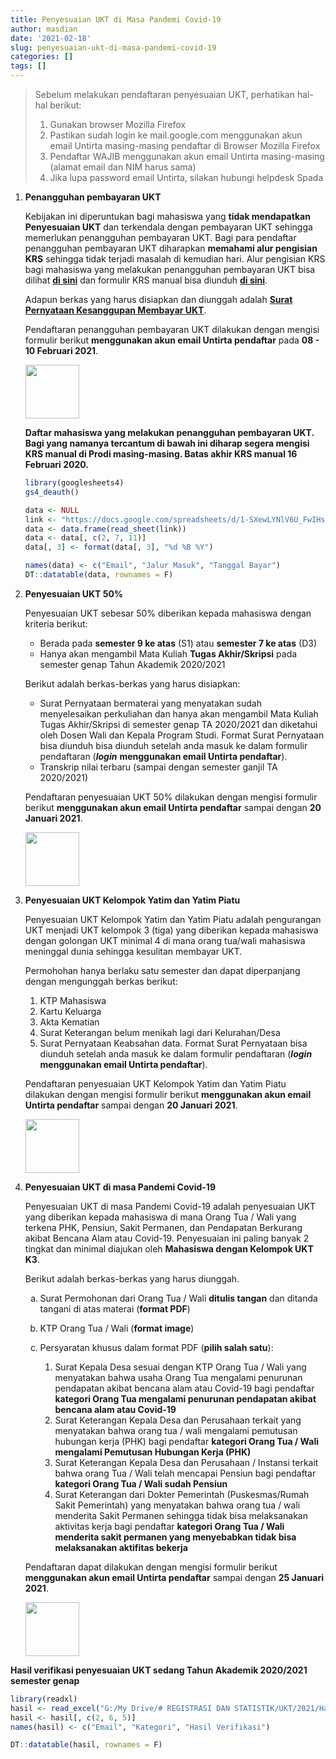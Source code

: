 ```yaml
---
title: Penyesuaian UKT di Masa Pandemi Covid-19
author: masdian
date: '2021-02-18'
slug: penyesuaian-ukt-di-masa-pandemi-covid-19
categories: []
tags: []
---
```


> Sebelum melakukan pendaftaran penyesuaian UKT, perhatikan hal-hal berikut:
>
> 1.  Gunakan browser Mozilla Firefox
> 2.  Pastikan sudah login ke mail.google.com menggunakan akun email Untirta masing-masing pendaftar di Browser Mozilla Firefox
> 3.  Pendaftar WAJIB menggunakan akun email Untirta masing-masing (alamat email dan NIM harus sama)
> 4.  Jika lupa password email Untirta, silakan hubungi helpdesk Spada

1.  **Penangguhan pembayaran UKT**

    Kebijakan ini diperuntukan bagi mahasiswa yang **tidak mendapatkan Penyesuaian UKT** dan terkendala dengan pembayaran UKT sehingga memerlukan penangguhan pembayaran UKT. Bagi para pendaftar penangguhan pembayaran UKT diharapkan **memahami alur pengisian KRS** sehingga tidak terjadi masalah di kemudian hari. Alur pengisian KRS bagi mahasiswa yang melakukan penangguhan pembayaran UKT bisa dilihat [**di sini**](https://drive.google.com/file/d/1y9pSHwRBRkHsj_HRrLzvjg3xAsAVypVE/view?usp=sharing) dan formulir KRS manual bisa diunduh [**di sini**](https://drive.google.com/file/d/1yAM0GfI8bXYS2bw_Q6sRvMypzDFzgkdP/view?usp=sharing).

    Adapun berkas yang harus disiapkan dan diunggah adalah [**Surat Pernyataan Kesanggupan Membayar UKT**](https://drive.google.com/file/d/1wTfyJHu3QZsNu5QzvOjjo1oqr88CIkgJ/view?usp=sharing).

    Pendaftaran penangguhan pembayaran UKT dilakukan dengan mengisi formulir berikut **menggunakan akun email Untirta pendaftar** pada **08 - 10 Februari 2021**.

    ![](images/daftar.jpg){width="86"}

    **Daftar mahasiswa yang melakukan penangguhan pembayaran UKT. Bagi yang namanya tercantum di bawah ini diharap segera mengisi KRS manual di Prodi masing-masing. Batas akhir KRS manual 16 Februari 2020.**

    ```r
    library(googlesheets4)
    gs4_deauth()

    data <- NULL
    link <- "https://docs.google.com/spreadsheets/d/1-SXewLYNlV6U_FwIHsHqVs-0XBP9yiP4_Gf2P4IbN9s/edit?usp=sharing"
    data <- data.frame(read_sheet(link))
    data <- data[, c(2, 7, 11)]
    data[, 3] <- format(data[, 3], "%d %B %Y")

    names(data) <- c("Email", "Jalur Masuk", "Tanggal Bayar")
    DT::datatable(data, rownames = F)
    ```

2.  **Penyesuaian UKT 50%**

    Penyesuaian UKT sebesar 50% diberikan kepada mahasiswa dengan kriteria berikut:

    -   Berada pada **semester 9 ke atas** (S1) atau **semester 7 ke atas** (D3)
    -   Hanya akan mengambil Mata Kuliah **Tugas Akhir/Skripsi** pada semester genap Tahun Akademik 2020/2021

    Berikut adalah berkas-berkas yang harus disiapkan:

    -   Surat Pernyataan bermaterai yang menyatakan sudah menyelesaikan perkuliahan dan hanya akan mengambil Mata Kuliah Tugas Akhir/Skripsi di semester genap TA 2020/2021 dan diketahui oleh Dosen Wali dan Kepala Program Studi. Format Surat Pernyataan bisa diunduh bisa diunduh setelah anda masuk ke dalam formulir pendaftaran (***login*** **menggunakan email Untirta pendaftar**).
    -   Transkrip nilai terbaru (sampai dengan semester ganjil TA 2020/2021)

    Pendaftaran penyesuaian UKT 50% dilakukan dengan mengisi formulir berikut **menggunakan akun email Untirta pendaftar** sampai dengan **20 Januari 2021**.

    ![](images/daftar.jpg){width="86"}

3.  **Penyesuaian UKT Kelompok Yatim dan Yatim Piatu**

    Penyesuaian UKT Kelompok Yatim dan Yatim Piatu adalah pengurangan UKT menjadi UKT kelompok 3 (tiga) yang diberikan kepada mahasiswa dengan golongan UKT minimal 4 di mana orang tua/wali mahasiswa meninggal dunia sehingga kesulitan membayar UKT.

    Permohohan hanya berlaku satu semester dan dapat diperpanjang dengan mengunggah berkas berikut:

    1.  KTP Mahasiswa
    2.  Kartu Keluarga
    3.  Akta Kematian
    4.  Surat Keterangan belum menikah lagi dari Kelurahan/Desa
    5.  Surat Pernyataan Keabsahan data. Format Surat Pernyataan bisa diunduh setelah anda masuk ke dalam formulir pendaftaran (***login*** **menggunakan email Untirta pendaftar**).

    Pendaftaran penyesuaian UKT Kelompok Yatim dan Yatim Piatu dilakukan dengan mengisi formulir berikut **menggunakan akun email Untirta pendaftar** sampai dengan **20 Januari 2021**.

    ![](images/daftar.jpg){width="86"}

4.  **Penyesuaian UKT di masa Pandemi Covid-19**

    Penyesuaian UKT di masa Pandemi Covid-19 adalah penyesuaian UKT yang diberikan kepada mahasiswa di mana Orang Tua / Wali yang terkena PHK, Pensiun, Sakit Permanen, dan Pendapatan Berkurang akibat Bencana Alam atau Covid-19. Penyesuaian ini paling banyak 2 tingkat dan minimal diajukan oleh **Mahasiswa dengan Kelompok UKT K3**.

    Berikut adalah berkas-berkas yang harus diunggah.

    a.  Surat Permohonan dari Orang Tua / Wali **ditulis tangan** dan ditanda tangani di atas materai (**format PDF**)

    b.  KTP Orang Tua / Wali (**format image**)

    c.  Persyaratan khusus dalam format PDF (**pilih salah satu**):

        1.  Surat Kepala Desa sesuai dengan KTP Orang Tua / Wali yang menyatakan bahwa usaha Orang Tua mengalami penurunan pendapatan akibat bencana alam atau Covid-19 bagi pendaftar **kategori Orang Tua mengalami penurunan pendapatan akibat bencana alam atau Covid-19**
        2.  Surat Keterangan Kepala Desa dan Perusahaan terkait yang menyatakan bahwa orang tua / wali mengalami pemutusan hubungan kerja (PHK) bagi pendaftar **kategori Orang Tua / Wali mengalami Pemutusan Hubungan Kerja (PHK)**
        3.  Surat Keterangan Kepala Desa dan Perusahaan / Instansi terkait bahwa orang Tua / Wali telah mencapai Pensiun bagi pendaftar **kategori Orang Tua / Wali sudah Pensiun**
        4.  Surat Keterangan dari Dokter Pemerintah (Puskesmas/Rumah Sakit Pemerintah) yang menyatakan bahwa orang tua / wali menderita Sakit Permanen sehingga tidak bisa melaksanakan aktivitas kerja bagi pendaftar **kategori Orang Tua / Wali menderita sakit permanen yang menyebabkan tidak bisa melaksanakan aktifitas bekerja**

    Pendaftaran dapat dilakukan dengan mengisi formulir berikut **menggunakan akun email Untirta pendaftar** sampai dengan **25 Januari 2021**.

    ![](images/daftar.jpg){width="86"}

**Hasil verifikasi penyesuaian UKT sedang Tahun Akademik 2020/2021 semester genap**

```r
library(readxl)
hasil <- read_excel("G:/My Drive/# REGISTRASI DAN STATISTIK/UKT/2021/Hasil Verifikasi Final.xlsx", sheet = "Hasil Akhir")
hasil <- hasil[, c(2, 6, 5)]
names(hasil) <- c("Email", "Kategori", "Hasil Verifikasi")

DT::datatable(hasil, rownames = F)
```
